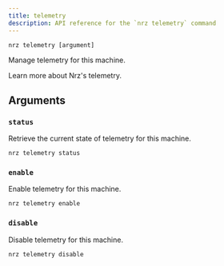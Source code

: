 ```yaml
---
title: telemetry
description: API reference for the `nrz telemetry` command
---
```



`nrz telemetry [argument]`

Manage telemetry for this machine.

<LinkToDocumentation href="/repo/docs/telemetry">
  Learn more about Nrz's telemetry.
</LinkToDocumentation>

## Arguments

### `status`

Retrieve the current state of telemetry for this machine.

```bash title="Terminal"
nrz telemetry status
```

### `enable`

Enable telemetry for this machine.

```bash title="Terminal"
nrz telemetry enable
```

### `disable`

Disable telemetry for this machine.

```bash title="Terminal"
nrz telemetry disable
```
